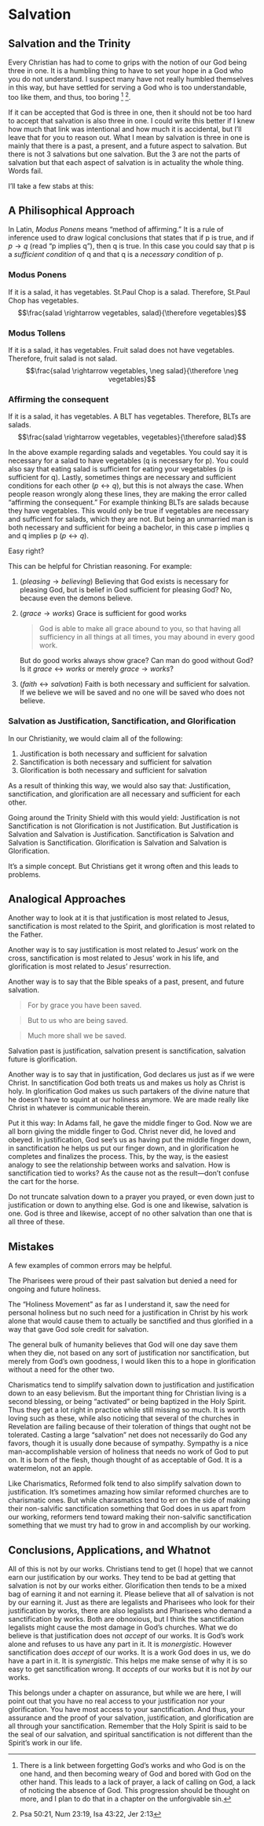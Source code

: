 # Salvation

## Salvation and the Trinity

Every Christian has had to come to grips with the notion of our God being three in one. It is a humbling thing to have to set your hope in a God who you do not understand. I suspect many have not really humbled themselves in this way, but have settled for serving a God who is too understandable, too like them, and thus, too boring ^[There is a link between forgetting God's works and who God is on the one hand, and then becoming weary of God and bored with God on the other hand. This leads to a lack of prayer, a lack of calling on God, a lack of noticing the absence of God. This progression should be thought on more, and I plan to do that in a chapter on the unforgivable sin.] ^[Psa 50:21, Num 23:19, Isa 43:22, Jer 2:13].

If it can be accepted that God is three in one, then it should not be too hard to accept that salvation is also three in one. I could write this better if I knew how much that link was intentional and how much it is accidental, but I'll leave that for you to reason out. What I mean by salvation is three in one is mainly that there is a past, a present, and a future aspect to salvation. But there is not 3 salvations but one salvation. But the 3 are not the parts of salvation but that each aspect of salvation is in actuality the whole thing. Words fail.

I'll take a few stabs at this:

## A Philisophical Approach

In Latin, _Modus Ponens_ means "method of affirming." It is a rule of inference used to draw logical conclusions that states that if p is true, and if $p \rightarrow q$ (read "p implies q"), then q is true. In this case you could say that p is a _sufficient condition_ of q and that q is a _necessary condition_ of p.

### Modus Ponens
If it is a salad, it has vegetables. St.Paul Chop is a salad. Therefore, St.Paul Chop has vegetables.
$$\frac{salad \rightarrow vegetables, salad}{\therefore vegetables}$$


### Modus Tollens
If it is a salad, it has vegetables. Fruit salad does not have vegetables. Therefore, fruit salad is not salad.
$$\frac{salad \rightarrow vegetables, \neg salad}{\therefore \neg vegetables}$$


### Affirming the consequent
If it is a salad, it has vegetables. A BLT has vegetables. Therefore, BLTs are salads.
$$\frac{salad \rightarrow vegetables, vegetables}{\therefore salad}$$

In the above example regarding salads and vegetables. You could say it is necessary for a salad to have vegetables (q is necessary for p). You could also say that eating salad is sufficient for eating your vegetables (p is sufficient for q). Lastly, sometimes things are necessary and sufficient conditions for each other ($p \leftrightarrow q$), but this is not always the case. When people reason wrongly along these lines, they are making the error called "affirming the consequent." For example thinking BLTs are salads because they have vegetables. This would only be true if vegetables are necessary and sufficient for salads, which they are not. But being an unmarried man is both necessary and sufficient for being a bachelor, in this case p implies q and q implies p ($p \leftrightarrow q$).

Easy right?

This can be helpful for Christian reasoning.
For example:

1. ($pleasing \rightarrow believing$) Believing that God exists is necessary for pleasing God, but is belief in God sufficient for pleasing God? No, because even the demons believe.
2. ($grace \rightarrow works$) Grace is sufficient for good works
   
   > God is able to make all grace abound to you, so that having all sufficiency in all things at all times, you may abound in every good work.

   But do good works always show grace? Can man do good without God? Is it $grace \leftrightarrow works$ or merely $grace \rightarrow works$?
3. ($faith \leftrightarrow salvation$) Faith is both necessary and sufficient for salvation. If we believe we will be saved and no one will be saved who does not believe.

### Salvation as Justification, Sanctification, and Glorification

In our Christianity, we would claim all of the following:

1. Justification is both necessary and sufficient for salvation 
2. Sanctification is both necessary and sufficient for salvation
3. Glorification is both necessary and sufficient for salvation

As a result of thinking this way, we would also say that:
Justification, sanctification, and glorification are all necessary and sufficient for each other.

Going around the Trinity Shield with this would yield: Justification is not Sanctification is not Glorification is not Justification. But Justification is Salvation and Salvation is Justification. Sanctification is Salvation and Salvation is Sanctification. Glorification is Salvation and Salvation is Glorification.

It's a simple concept. But Christians get it wrong often and this leads to problems.

## Analogical Approaches

Another way to look at it is that justification is most related to Jesus, sanctification is most related to the Spirit, and glorification is most related to the Father.

Another way is to say justification is most related to Jesus' work on the cross, sanctification is most related to Jesus' work in his life, and glorification is most related to Jesus' resurrection.

Another way is to say that the Bible speaks of a past, present, and future salvation. 

> For by grace you have been saved. 

> But to us who are being saved. 

> Much more shall we be saved. 

Salvation past is justification, salvation present is sanctification, salvation future is glorification.

Another way is to say that in justification, God declares us just as if we were Christ. In sanctification God both treats us and makes us holy as Christ is holy. In glorification God makes us such partakers of the divine nature that he doesn't have to squint at our holiness anymore. We are made really like Christ in whatever is communicable therein. 

Put it this way: In Adams fall, he gave the middle finger to God. Now we are all born giving the middle finger to God. Christ never did, he loved and obeyed. In justification, God see's us as having put the middle finger down, in sanctification he helps us put our finger down, and in glorification he completes and finalizes the process. This, by the way, is the easiest analogy to see the relationship between works and salvation. How is sanctification tied to works? As the cause not as the result---don't confuse the cart for the horse.

Do not truncate salvation down to a prayer you prayed, or even down just to justification or down to anything else. God is one and likewise, salvation is one. God is three and likewise, accept of no other salvation than one that is all three of these.

## Mistakes

A few examples of common errors may be helpful.

The Pharisees were proud of their past salvation but denied a need for ongoing and future holiness.

The "Holiness Movement" as far as I understand it, saw the need for personal holiness but no such need for a justification in Christ by his work alone that would cause them to actually be sanctified and thus glorified in a way that gave God sole credit for salvation.

The general bulk of humanity believes that God will one day save them when they die, not based on any sort of justification nor sanctification, but merely from God's own goodness, I would liken this to a hope in glorification without a need for the other two.

Charismatics tend to simplify salvation down to justification and justification down to an easy believism. But the important thing for Christian living is a second blessing, or being "activated" or being baptized in the Holy Spirit. Thus they get a lot right in practice while still missing so much. It is worth loving such as these, while also noticing that several of the churches in Revelation are failing because of their toleration of things that ought not be tolerated. Casting a large "salvation" net does not necessarily do God any favors, though it is usually done because of sympathy. Sympathy is a nice man-accomplishable version of holiness that needs no work of God to put on. It is born of the flesh, though thought of as acceptable of God. It is a watermelon, not an apple.

Like Charismatics, Reformed folk tend to also simplify salvation down to justification. It's sometimes amazing how similar reformed churches are to charismatic ones. But while charasmatics tend to err on the side of making their non-salvific sanctification something that God does in us apart from our working, reformers tend toward making their non-salvific sanctification something that we must try had to grow in and accomplish by our working.

## Conclusions, Applications, and Whatnot

All of this is not by our works. Christians tend to get (I hope) that we cannot earn our justification by our works. They tend to be bad at getting that salvation is not by our works either. Glorification then tends to be a mixed bag of earning it and not earning it. Please believe that all of salvation is not by our earning it. Just as there are legalists and Pharisees who look for their justification by works, there are also legalists and Pharisees who demand a sanctification by works. Both are obnoxious, but I think the sanctification legalists might cause the most damage in God's churches. What we do believe is that justification does not _accept_ of our works. It is God's work alone and refuses to us have any part in it. It is _monergistic_. However sanctification does _accept_ of our works. It is a work God does in us, we do have a part in it. It is _synergistic_. This helps me make sense of why it is so easy to get sanctification wrong. It _accepts_ of our works but it is not _by_ our works.

This belongs under a chapter on assurance, but while we are here, I will point out that you have no real access to your justification nor your glorification. You have most access to your sanctification. And thus, your assurance and the proof of your salvation, justification, and glorification are all through your sanctification. Remember that the Holy Spirit is said to be the seal of our salvation, and spiritual sanctification is not different than the Spirit's work in our life.
